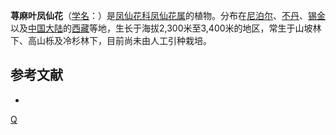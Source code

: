 {{Speciesbox 
| taxon = Impatiens urticifolia
| authority = Wall.
}}

'''荨麻叶凤仙花'''（[[学名|学名]]：{{lang|la|''Impatiens urticifolia''}}）是[[凤仙花科|凤仙花科]][[凤仙花属|凤仙花属]]的植物。分布在[[尼泊尔|尼泊尔]]、[[不丹|不丹]]、[[锡金|锡金]]以及[[中国大陆|中国大陆]]的[[西藏|西藏]]等地，生长于海拔2,300米至3,400米的地区，常生于山坡林下、高山栎及冷杉林下，目前尚未由人工引种栽培。

== 参考文献 ==
<div class="references-small">
* {{cite web| url =http://www.bioinfo.cn/db05/KmzwSpecies.php?action=view&id=1553| title =荨麻叶凤仙花| work =《中国高等植物数据库全库》| publisher =中国科学院微生物研究所| author =昆明植物研究所| accessdate =2009-02-22| deadurl =yes| archiveurl =https://web.archive.org/web/20160305035348/http://www.bioinfo.cn/db05/KmzwSpecies.php?action=view&id=1553| archivedate =2016-03-05}}
</div>
{{Taxonbar}}

[[Category:凤仙花属|Q]]